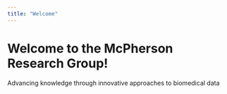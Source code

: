 ```yaml
---
title: "Welcome"
---
```




# Welcome to the McPherson Research Group!
 
Advancing knowledge through innovative approaches to biomedical data
